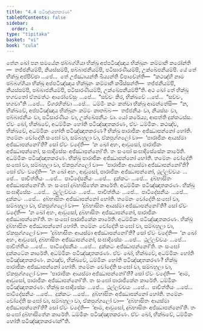 ```yaml
---
title: "4.4 පටිඤ්ඤාතකරණ"
tableOfContents: false
sidebar:
  order: 4
type: "tipitaka"
basket: "vi"
book: "cula"
---
```



<DynamicBreadcrumb />

<Division number="200" book="cula">

<Paragraph number="841" book="cula">
තේන ඛෝ පන සමයේන ඡබ්බග්ගියා භික්ඛූ අප්පටිඤ්ඤාය භික්ඛූනං කම්මානි කරෝන්ති—  තජ්ජනීයම්පි, නියස්සම්පි, පබ්බාජනීයම්පි, පටිසාරණීයම්පි, උක්ඛේපනීයම්පි. යේ තේ භික්ඛූ අප්පිච්ඡා …පේ…  තේ උජ්ඣායන්ති ඛිය්‍යන්ති විපාචේන්ති—  “කථඤ්හි නාම ඡබ්බග්ගියා භික්ඛූ අප්පටිඤ්ඤාය භික්ඛූනං කම්මානි කරිස්සන්ති—  තජ්ජනීයම්පි, නියස්සම්පි, පබ්බාජනීයම්පි, පටිසාරණීයම්පි, උක්ඛේපනීයම්පී”ති. අථ ඛෝ තේ භික්ඛූ භගවතෝ ඒතමත්ථං ආරෝචේසුං …පේ…  “සච්චං කිර, භික්ඛවේ …පේ…  “සච්චං, භගවා”ති …පේ…  විගරහිත්වා …පේ…  ධම්මිං කථං කත්වා භික්ඛූ ආමන්තේසි—  “න, භික්ඛවේ, අප්පටිඤ්ඤාය භික්ඛූනං කම්මං කාතබ්බං—  තජ්ජනීයං වා, නියස්සං වා, පබ්බාජනීයං වා, පටිසාරණීයං වා, උක්ඛේපනීයං වා. යෝ කරේය්‍ය, ආපත්ති දුක්කටස්ස.
</Paragraph>

</Division>
<Division number="201" book="cula">

<Paragraph number="842" book="cula">
ඒවං ඛෝ, භික්ඛවේ, අධම්මිකං හෝති පටිඤ්ඤාතකරණං, ඒවං ධම්මිකං. කථඤ්ච, භික්ඛවේ, අධම්මිකං හෝති පටිඤ්ඤාතකරණං?
</Paragraph>

<Paragraph number="843" book="cula">
භික්ඛු පාරාජිකං අජ්ඣාපන්නෝ හෝති. තමේනං චෝදේති සංඝෝ වා, සම්බහුලා වා, ඒකපුග්ගලෝ වා—  ‘පාරාජිකං ආයස්මා අජ්ඣාපන්නෝ’ති? සෝ ඒවං වදේති—  ‘න ඛෝ අහං, ආවුසෝ, පාරාජිකං අජ්ඣාපන්නෝ, සංඝාදිසේසං අජ්ඣාපන්නෝ’ති. තං සංඝෝ සංඝාදිසේසේන කාරේති. අධම්මිකං පටිඤ්ඤාතකරණං.
</Paragraph>

<Paragraph number="844" book="cula">
භික්ඛු පාරාජිකං අජ්ඣාපන්නෝ හෝති. තමේනං චෝදේති සංඝෝ වා, සම්බහුලා වා, ඒකපුග්ගලෝ වා—  ‘පාරාජිකං ආයස්මා අජ්ඣාපන්නෝ’ති? සෝ ඒවං වදේති—  ‘න ඛෝ අහං, ආවුසෝ, පාරාජිකං අජ්ඣාපන්නෝ, ථුල්ලච්චයං …පේ…  පාචිත්තියං …පේ…  පාටිදේසනීයං …පේ…  දුක්කටං …පේ…  දුබ්භාසිතං අජ්ඣාපන්නෝ’ති. තං සංඝෝ දුබ්භාසිතේන කාරේති. අධම්මිකං පටිඤ්ඤාතකරණං.
</Paragraph>

<Paragraph number="845" book="cula">
භික්ඛු සංඝාදිසේසං …පේ…  ථුල්ලච්චයං …පේ…  පාචිත්තියං …පේ…  පාටිදේසනීයං …පේ…  දුක්කටං …පේ…  දුබ්භාසිතං අජ්ඣාපන්නෝ හෝති. තමේනං චෝදේති සංඝෝ වා, සම්බහුලා වා, ඒකපුග්ගලෝ වා—  ‘දුබ්භාසිතං ආයස්මා අජ්ඣාපන්නෝ’ති? සෝ ඒවං වදේති—  ‘න ඛෝ අහං, ආවුසෝ, දුබ්භාසිතං අජ්ඣාපන්නෝ, පාරාජිකං අජ්ඣාපන්නෝ’ති. තං සංඝෝ පාරාජිකේන කාරේති. අධම්මිකං පටිඤ්ඤාතකරණං.
</Paragraph>

<Paragraph number="846" book="cula">
භික්ඛු දුබ්භාසිතං අජ්ඣාපන්නෝ හෝති. තමේනං චෝදේති සංඝෝ වා, සම්බහුලා වා, ඒකපුග්ගලෝ වා—  ‘දුබ්භාසිතං ආයස්මා අජ්ඣාපන්නෝ’ති? සෝ ඒවං වදේති—  ‘න ඛෝ අහං, ආවුසෝ, දුබ්භාසිතං අජ්ඣාපන්නෝ, සංඝාදිසේසං …පේ…  ථුල්ලච්චයං …පේ…  පාචිත්තියං …පේ…  පාටිදේසනීයං …පේ…  දුක්කටං අජ්ඣාපන්නෝ’ති. තං සංඝෝ දුක්කටේන කාරේති. අධම්මිකං පටිඤ්ඤාතකරණං. ඒවං ඛෝ, භික්ඛවේ, අධම්මිකං හෝති පටිඤ්ඤාතකරණං.
</Paragraph>

<Paragraph number="847" book="cula">
කථඤ්ච, භික්ඛවේ, ධම්මිකං හෝති පටිඤ්ඤාතකරණං? භික්ඛු පාරාජිකං අජ්ඣාපන්නෝ හෝති. තමේනං චෝදේති සංඝෝ වා, සම්බහුලා වා, ඒකපුග්ගලෝ වා—  ‘පාරාජිකං ආයස්මා අජ්ඣාපන්නෝ’ති? සෝ ඒවං වදේති—  ‘ආම, ආවුසෝ, පාරාජිකං අජ්ඣාපන්නෝ’ති. තං සංඝෝ පාරාජිකේන කාරේති. ධම්මිකං පටිඤ්ඤාතකරණං.
</Paragraph>

<Paragraph number="848" book="cula">
භික්ඛු සංඝාදිසේසං …පේ…  ථුල්ලච්චයං …පේ…  පාචිත්තියං …පේ…  පාටිදේසනීයං …පේ…  දුක්කටං …පේ…  දුබ්භාසිතං අජ්ඣාපන්නෝ හෝති. තමේනං චෝදේති සංඝෝ වා, සම්බහුලා වා, ඒකපුග්ගලෝ වා—  ‘දුබ්භාසිතං ආයස්මා අජ්ඣාපන්නෝ’ති? සෝ ඒවං වදේති—  ‘ආම, ආවුසෝ, දුබ්භාසිතං අජ්ඣාපන්නෝ’ති. තං සංඝෝ දුබ්භාසිතේන කාරේති. ධම්මිකං පටිඤ්ඤාතකරණං. ඒවං ඛෝ, භික්ඛවේ, ධම්මිකං හෝති පටිඤ්ඤාතකරණන්”ති.
</Paragraph>
</Division>